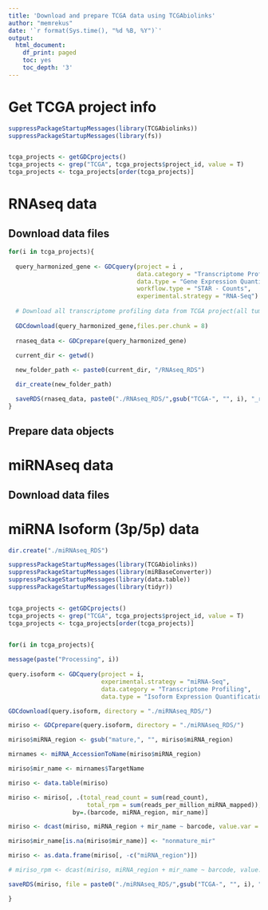 ```yaml
---
title: 'Download and prepare TCGA data using TCGAbiolinks'
author: "memrekus"
date: '`r format(Sys.time(), "%d %B, %Y")`'
output:
  html_document:
    df_print: paged
    toc: yes
    toc_depth: '3'
---
```



# Get TCGA project info

```r
suppressPackageStartupMessages(library(TCGAbiolinks))
suppressPackageStartupMessages(library(fs))


tcga_projects <- getGDCprojects()
tcga_projects <- grep("TCGA", tcga_projects$project_id, value = T)
tcga_projects <- tcga_projects[order(tcga_projects)]

```



# RNAseq data

## Download data files

```r

for(i in tcga_projects){
  
  query_harmonized_gene <- GDCquery(project = i ,
                                    data.category = "Transcriptome Profiling",
                                    data.type = "Gene Expression Quantification",
                                    workflow.type = "STAR - Counts",
                                    experimental.strategy = "RNA-Seq")
  
  # Download all transcriptome profiling data from TCGA project(all tumors and healthy)
  
  GDCdownload(query_harmonized_gene,files.per.chunk = 8)
  
  rnaseq_data <- GDCprepare(query_harmonized_gene) 
  
  current_dir <- getwd()

  new_folder_path <- paste0(current_dir, "/RNAseq_RDS")

  dir_create(new_folder_path)

  saveRDS(rnaseq_data, paste0("./RNAseq_RDS/",gsub("TCGA-", "", i), "_rnaseq.rds")) 
}

```


## Prepare data objects

<!-- ```{r} -->

<!-- dir.create("./RNAseq_RDS") -->

<!-- for(i in tcga_projects){ -->

<!--   rnaseq_data <- GDCprepare(query_harmonized_gene)  -->
<!--   saveRDS(rnaseq_data, paste0("./RNAseq_RDS/",gsub("TCGA-", "", i), "_rnaseq.rds"))  -->

<!-- } -->

<!-- ``` -->


# miRNAseq data

## Download data files

<!-- ```{r} -->


<!-- for(i in tcga_projects){ -->

<!--   query_harmonized_mir <- GDCquery(project = i, -->
<!--                                    data.category = "Transcriptome Profiling", -->
<!--                                    data.type = "miRNA Expression Quantification", -->
<!--                                    legacy = FALSE) -->

<!--   # Download all transcriptome profiling data from SKCM project(all tumors and healthy) -->
<!--   GDCdownload(query_harmonized_mir, method="api", files.per.chunk = 10) -->

<!-- } -->

<!-- ``` -->


<!-- ## Prepare data objects -->

<!-- ```{r} -->

<!-- dir.create("./miRNAseq_RDS") -->

<!-- for(i in tcga_projects){ -->

<!--   mir_data <- GDCprepare(query_harmonized_mir, directory = "./") -->
<!--   saveRDS(mir_data, paste0("./miRNAseq_RDS/",gsub("TCGA-", "", i), "_mirna.rds")) -->

<!-- } -->

<!-- ``` -->


# miRNA Isoform (3p/5p) data

```r

dir.create("./miRNAseq_RDS")

suppressPackageStartupMessages(library(TCGAbiolinks))
suppressPackageStartupMessages(library(miRBaseConverter))
suppressPackageStartupMessages(library(data.table))
suppressPackageStartupMessages(library(tidyr))


tcga_projects <- getGDCprojects()
tcga_projects <- grep("TCGA", tcga_projects$project_id, value = T)
tcga_projects <- tcga_projects[order(tcga_projects)]


for(i in tcga_projects){
  
message(paste("Processing", i))
  
query.isoform <- GDCquery(project = i, 
                          experimental.strategy = "miRNA-Seq",
                          data.category = "Transcriptome Profiling", 
                          data.type = "Isoform Expression Quantification")

GDCdownload(query.isoform, directory = "./miRNAseq_RDS/")

miriso <- GDCprepare(query.isoform, directory = "./miRNAseq_RDS/")

miriso$miRNA_region <- gsub("mature,", "", miriso$miRNA_region)

mirnames <- miRNA_AccessionToName(miriso$miRNA_region)

miriso$mir_name <- mirnames$TargetName

miriso <- data.table(miriso)

miriso <- miriso[, .(total_read_count = sum(read_count), 
                      total_rpm = sum(reads_per_million_miRNA_mapped)),
                  by=.(barcode, miRNA_region, mir_name)]

miriso <- dcast(miriso, miRNA_region + mir_name ~ barcode, value.var = "total_read_count")

miriso$mir_name[is.na(miriso$mir_name)] <- "nonmature_mir"

miriso <- as.data.frame(miriso[, -c("miRNA_region")])

# miriso_rpm <- dcast(miriso, miRNA_region + mir_name ~ barcode, value.var = "total_rpm")

saveRDS(miriso, file = paste0("./miRNAseq_RDS/",gsub("TCGA-", "", i), "_miRisoform.rds"))

}



```





